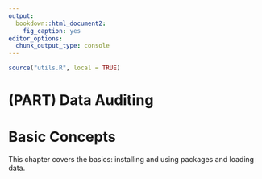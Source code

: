 ```yaml
---
output:
  bookdown::html_document2:
    fig_caption: yes
editor_options:
  chunk_output_type: console
---
```


```r
source("utils.R", local = TRUE)
```

# (PART) Data Auditing {-} 

Basic Concepts {#CHAPTER-DA-BASIC-CONCEPTS}
========

This chapter covers the basics: installing and using packages and loading data.
